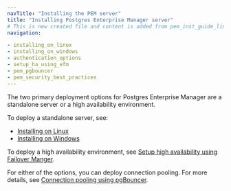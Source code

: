 ```yaml
---
navTitle: "Installing the PEM server"
title: "Installing Postgres Enterprise Manager server"
# This is new created file and content is added from pem_inst_guide_linux/04_installing_postgres_enterprise_manager/index.mdx
navigation:

- installing_on_linux
- installing_on_windows
- authentication_options
- setup_ha_using_efm
- pem_pgbouncer
- pem_security_best_practices
---
```


The two primary deployment options for Postgres Enterprise Manager are a standalone server or a high availability environment.

To deploy a standalone server, see:
-   [Installing on Linux](installing_on_linux)
-   [Installing on Windows](installing_on_windows)

To deploy a high availability environment, see [Setup high availability using Failover Manger](setup_ha_using_efm).

For either of the options, you can deploy connection pooling. For more details, see [Connection pooling using pgBouncer](pem_pgbouncer).

